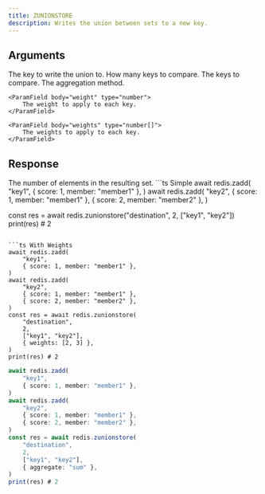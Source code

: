 ```yaml
---
title: ZUNIONSTORE
description: Writes the union between sets to a new key.
---
```



## Arguments 

<ParamField body="destination" type="string" required>
  The key to write the union to.
</ParamField>

<ParamField body="keys" type="integer" required>
  How many keys to compare.
</ParamField>

<ParamField body="keys" type="string | string[]" required>
  The keys to compare.
</ParamField>

<ParamField body="options">
    <ParamField body="aggregate" type="sum | min | max">
        The aggregation method.
    </ParamField>

    <ParamField body="weight" type="number">
        The weight to apply to each key.
    </ParamField>
    
    <ParamField body="weights" type="number[]">
        The weights to apply to each key.
    </ParamField>
    
</ParamField>

## Response

<ResponseField  required>
    The number of elements in the resulting set.
</ResponseField>



<RequestExample>
```ts Simple
await redis.zadd(
    "key1", 
    { score: 1, member: "member1" },
)
await redis.zadd(
    "key2",
    { score: 1, member: "member1" },
    { score: 2, member: "member2" },
)

const res = await redis.zunionstore("destination", 2, ["key1", "key2"])
print(res) # 2
```

```ts With Weights
await redis.zadd(
    "key1", 
    { score: 1, member: "member1" },
)
await redis.zadd(
    "key2",
    { score: 1, member: "member1" },
    { score: 2, member: "member2" },
)
const res = await redis.zunionstore(
    "destination",
    2,
    ["key1", "key2"],
    { weights: [2, 3] },
)
print(res) # 2
```


```ts Aggregate
await redis.zadd(
    "key1", 
    { score: 1, member: "member1" },
)
await redis.zadd(
    "key2",
    { score: 1, member: "member1" },
    { score: 2, member: "member2" },
)
const res = await redis.zunionstore(
    "destination",
    2,
    ["key1", "key2"],
    { aggregate: "sum" },
)
print(res) # 2
```
</RequestExample>
